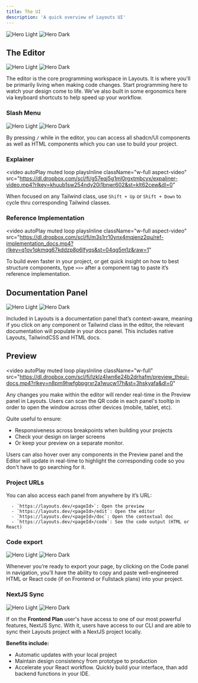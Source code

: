 ```yaml
---
title: The UI
description: 'A quick overview of Layouts UI'
---
```

<img
  className="block dark:hidden"
  src="/images/hero-graphic-UI.svg"
  alt="Hero Light"
/>
<img
  className="hidden dark:block"
  src="/images/hero-graphic-UI.svg"
  alt="Hero Dark"
/>


## The Editor 

 <img
  className="block dark:hidden"
  src="/images/editor_graphic.svg"
  alt="Hero Light"
/>
<img
  className="hidden dark:block"
  src="/images/editor_graphic.svg"
  alt="Hero Dark"
/>

  The editor is the core programming workspace in Layouts. It is where you'll be primarily living when making code changes. Start programming here to watch your design come to life. We've also built in some ergonomics here via keyboard shortcuts to help speed up your workflow.  

### Slash Menu
 <img
  className="block dark:hidden"
  src="/images/slash_graphic.svg"
  alt="Hero Light"
/>
<img
  className="hidden dark:block"
  src="/images/slash_graphic.svg"
  alt="Hero Dark"
/>

By pressing `/` while in the editor, you can access all shadcn/UI components as well as HTML components which you can use to build your project.

### Explainer
 <video
  autoPlay
  muted
  loop
  playsInline
  className="w-full aspect-video"
  src="https://dl.dropbox.com/scl/fi/g57eqj5g1ml0rgxtmbcyx/expaliner-video.mp4?rlkey=khuub1sw254ndy20i1bnwr602&st=klt62cew&dl=0"
></video>

When focused on any Tailwind class, use `Shift + Up` or `Shift + Down` to cycle thru corresponding Tailwind classes.

### Reference Implementation
<video
  autoPlay
  muted
  loop
  playsInline
  className="w-full aspect-video"
  src="https://dl.dropbox.com/scl/fi/m3s1rr10ynx4mqjenz2qu/ref-implementation_docs.mp4?rlkey=q1ov1qkmqg67kddzp8p6lfyqs&st=04qg5m1z&raw=1"
></video>

To build even faster in your project, or get quick insight on how to best structure components, type `>>>` after a component tag to paste it’s reference implementation. 


## Documentation Panel
<img
  className="block dark:hidden"
  src="/images/docspanel-graphic.svg"
  alt="Hero Light"
/>
<img
  className="hidden dark:block"
  src="/images/docspanel-graphic.svg"
  alt="Hero Dark"
/>

Included in Layouts is a documentation panel that’s context-aware, meaning if you click on any component or Tailwind class in the editor, the relevant documentation will populate in your docs panel.
This includes native Layouts, TailwindCSS and HTML docs.

## Preview
<video
  autoPlay
  muted
  loop
  playsInline
  className="w-full"
  src="https://dl.dropbox.com/scl/fi/lzklz4lwn6e24b2drhafm/preview_theui-docs.mp4?rlkey=n8pm9hwfgbpgrxr2a1wucw17h&st=3hskyafa&dl=0"
></video>

Any changes you make within the editor will render real-time in the Preview panel in Layouts. Users can scan the QR code in each panel's tooltip in order to open the window across other devices (mobile, tablet, etc). 

Quite useful to ensure:
- Responsiveness across breakpoints when building your projects
- Check your design on larger screens
- Or keep your preview on a separate monitor.

Users can also hover over any components in the Preview panel and the Editor will update in real-time to highlight the corresponding code so you don't have to go searching for it.  


### Project URLs

You can also access each panel from anywhere by it’s URL:

      - `https://layouts.dev/<pageId>`: Open the preview 
      - `https://layouts.dev/<pageId>/edit`: Open the editor
      - `https://layouts.dev/<pageId>/doc`: Open the contextual doc
      - `https://layouts.dev/<pageId>/code`: See the code output (HTML or React)

### Code export

<img
  className="block dark:hidden"
  src="/images/code_export.svg"
  alt="Hero Light"
/>
<img
  className="hidden dark:block"
  src="/images/code_export.svg"
  alt="Hero Dark"
/>

Whenever you’re ready to export your page, by clicking on the Code panel in navigation, you’ll have the ability to copy and paste well-engineered HTML or React code (if on Frontend or Fullstack plans) into your project. 

### NextJS Sync

<img
  className="block dark:hidden"
  src="/images/code_export.svg"
  alt="Hero Light"
/>
<img
  className="hidden dark:block"
  src="/images/code_export.svg"
  alt="Hero Dark"
/>

If on the **Frontend Plan** user's have access to one of our most powerful features, NextJS Sync. With it, users have access to our CLI and are able to sync their Layouts project with a NextJS project locally.

**Benefits include:**
- Automatic updates with your local project 
- Maintain design consistency from prototype to production
- Accelerate your React workflow. Quickly build your interface, than add backend functions in your IDE. 

